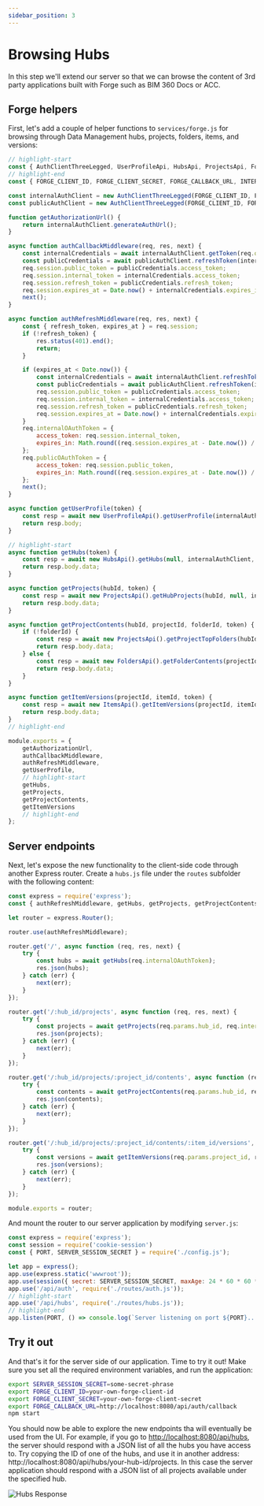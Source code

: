 ```yaml
---
sidebar_position: 3
---
```


# Browsing Hubs

In this step we'll extend our server so that we can browse the content of 3rd party
applications built with Forge such as BIM 360 Docs or ACC.

## Forge helpers

First, let's add a couple of helper functions to `services/forge.js` for browsing through
Data Management hubs, projects, folders, items, and versions:

```js title="services/forge.js"
// highlight-start
const { AuthClientThreeLegged, UserProfileApi, HubsApi, ProjectsApi, FoldersApi, ItemsApi } = require('forge-apis');
// highlight-end
const { FORGE_CLIENT_ID, FORGE_CLIENT_SECRET, FORGE_CALLBACK_URL, INTERNAL_TOKEN_SCOPES, PUBLIC_TOKEN_SCOPES } = require('../config.js');

const internalAuthClient = new AuthClientThreeLegged(FORGE_CLIENT_ID, FORGE_CLIENT_SECRET, FORGE_CALLBACK_URL, INTERNAL_TOKEN_SCOPES);
const publicAuthClient = new AuthClientThreeLegged(FORGE_CLIENT_ID, FORGE_CLIENT_SECRET, FORGE_CALLBACK_URL, PUBLIC_TOKEN_SCOPES);

function getAuthorizationUrl() {
    return internalAuthClient.generateAuthUrl();
}

async function authCallbackMiddleware(req, res, next) {
    const internalCredentials = await internalAuthClient.getToken(req.query.code);
    const publicCredentials = await publicAuthClient.refreshToken(internalCredentials);
    req.session.public_token = publicCredentials.access_token;
    req.session.internal_token = internalCredentials.access_token;
    req.session.refresh_token = publicCredentials.refresh_token;
    req.session.expires_at = Date.now() + internalCredentials.expires_in * 1000;
    next();
}

async function authRefreshMiddleware(req, res, next) {
    const { refresh_token, expires_at } = req.session;
    if (!refresh_token) {
        res.status(401).end();
        return;
    }

    if (expires_at < Date.now()) {
        const internalCredentials = await internalAuthClient.refreshToken({ refresh_token });
        const publicCredentials = await publicAuthClient.refreshToken(internalCredentials);
        req.session.public_token = publicCredentials.access_token;
        req.session.internal_token = internalCredentials.access_token;
        req.session.refresh_token = publicCredentials.refresh_token;
        req.session.expires_at = Date.now() + internalCredentials.expires_in * 1000;
    }
    req.internalOAuthToken = {
        access_token: req.session.internal_token,
        expires_in: Math.round((req.session.expires_at - Date.now()) / 1000)
    };
    req.publicOAuthToken = {
        access_token: req.session.public_token,
        expires_in: Math.round((req.session.expires_at - Date.now()) / 1000)
    };
    next();
}

async function getUserProfile(token) {
    const resp = await new UserProfileApi().getUserProfile(internalAuthClient, token);
    return resp.body;
}

// highlight-start
async function getHubs(token) {
    const resp = await new HubsApi().getHubs(null, internalAuthClient, token);
    return resp.body.data;
}

async function getProjects(hubId, token) {
    const resp = await new ProjectsApi().getHubProjects(hubId, null, internalAuthClient, token);
    return resp.body.data;
}

async function getProjectContents(hubId, projectId, folderId, token) {
    if (!folderId) {
        const resp = await new ProjectsApi().getProjectTopFolders(hubId, projectId, internalAuthClient, token);
        return resp.body.data;
    } else {
        const resp = await new FoldersApi().getFolderContents(projectId, folderId, null, internalAuthClient, token);
        return resp.body.data;
    }
}

async function getItemVersions(projectId, itemId, token) {
    const resp = await new ItemsApi().getItemVersions(projectId, itemId, null, internalAuthClient, token);
    return resp.body.data;
}
// highlight-end

module.exports = {
    getAuthorizationUrl,
    authCallbackMiddleware,
    authRefreshMiddleware,
    getUserProfile,
    // highlight-start
    getHubs,
    getProjects,
    getProjectContents,
    getItemVersions
    // highlight-end
};
```

## Server endpoints

Next, let's expose the new functionality to the client-side code through another
Express router. Create a `hubs.js` file under the `routes` subfolder with the following
content:

```js title="routes/hubs.js"
const express = require('express');
const { authRefreshMiddleware, getHubs, getProjects, getProjectContents, getItemVersions } = require('../services/forge.js');

let router = express.Router();

router.use(authRefreshMiddleware);

router.get('/', async function (req, res, next) {
    try {
        const hubs = await getHubs(req.internalOAuthToken);
        res.json(hubs);
    } catch (err) {
        next(err);
    }
});

router.get('/:hub_id/projects', async function (req, res, next) {
    try {
        const projects = await getProjects(req.params.hub_id, req.internalOAuthToken);
        res.json(projects);
    } catch (err) {
        next(err);
    }
});

router.get('/:hub_id/projects/:project_id/contents', async function (req, res, next) {
    try {
        const contents = await getProjectContents(req.params.hub_id, req.params.project_id, req.query.folder_id, req.internalOAuthToken);
        res.json(contents);
    } catch (err) {
        next(err);
    }
});

router.get('/:hub_id/projects/:project_id/contents/:item_id/versions', async function (req, res, next) {
    try {
        const versions = await getItemVersions(req.params.project_id, req.params.item_id, req.internalOAuthToken);
        res.json(versions);
    } catch (err) {
        next(err);
    }
});

module.exports = router;
```

And mount the router to our server application by modifying `server.js`:

```js title="server.js"
const express = require('express');
const session = require('cookie-session')
const { PORT, SERVER_SESSION_SECRET } = require('./config.js');

let app = express();
app.use(express.static('wwwroot'));
app.use(session({ secret: SERVER_SESSION_SECRET, maxAge: 24 * 60 * 60 * 1000 }));
app.use('/api/auth', require('./routes/auth.js'));
// highlight-start
app.use('/api/hubs', require('./routes/hubs.js'));
// highlight-end
app.listen(PORT, () => console.log(`Server listening on port ${PORT}...`));
```

## Try it out

And that's it for the server side of our application. Time to try it out!
Make sure you set all the required environment variables, and run the application:

```bash
export SERVER_SESSION_SECRET=some-secret-phrase
export FORGE_CLIENT_ID=your-own-forge-client-id
export FORGE_CLIENT_SECRET=your-own-forge-client-secret
export FORGE_CALLBACK_URL=http://localhost:8080/api/auth/callback
npm start
```

You should now be able to explore the new endpoints tha will eventually be used from
the UI. For example, if you go to [http://localhost:8080/api/hubs](http://localhost:8080/api/hubs),
the server should respond with a JSON list of all the hubs you have access to. Try copying the ID of
one of the hubs, and use it in another address: http://localhost:8080/api/hubs/your-hub-id/projects.
In this case the server application should respond with a JSON list of all projects
available under the specified hub.

![Hubs Response](./hubs-response.png)

